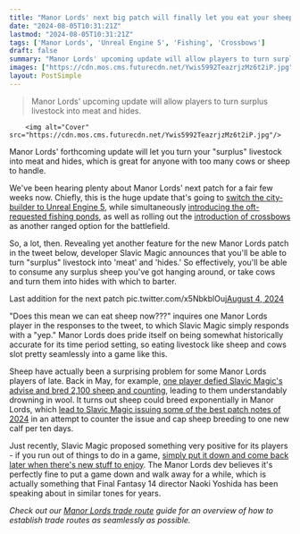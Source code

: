 ```yaml
---
title: "Manor Lords' next big patch will finally let you eat your sheep, which is great news for anyone who ended up with way too many"
date: "2024-08-05T10:31:21Z"
lastmod: "2024-08-05T10:31:21Z"
tags: ['Manor Lords', 'Unreal Engine 5', 'Fishing', 'Crossbows']
draft: false
summary: "Manor Lords' upcoming update will allow players to turn surplus livestock into meat and hides."
images: ["https://cdn.mos.cms.futurecdn.net/Ywis5992TeazrjzMz6t2iP.jpg"]
layout: PostSimple
---
```

> Manor Lords' upcoming update will allow players to turn surplus livestock into meat and hides.


        <img alt="Cover" src="https://cdn.mos.cms.futurecdn.net/Ywis5992TeazrjzMz6t2iP.jpg"/>
        
Manor Lords' forthcoming update will let you turn your "surplus" livestock into meat and hides, which is great for anyone with too many cows or sheep to handle.

We've been hearing plenty about Manor Lords' next patch for a fair few weeks now. Chiefly, this is the huge update that's going to [switch the city-builder to Unreal Engine 5](https://www.gamesradar.com/games/city-builder/hit-city-builder-manor-lords-is-switching-to-unreal-engine-5-soon-but-its-dev-is-being-careful-about-enabling-performance-heavy-features-to-help-keep-things-running-as-smoothly-as-possible/), while simultaneously [introducing the oft-requested fishing ponds](https://www.gamesradar.com/games/city-builder/this-is-not-a-drill-manor-lords-fishing-ponds-are-coming-in-the-next-update-since-it-was-requested-a-lot/), as well as rolling out the [introduction of crossbows](https://www.gamesradar.com/games/city-builder/manor-lords-gets-crossbows-and-a-new-trade-feature-when-the-city-builders-next-update-lands-in-the-next-few-weeks/) as another ranged option for the battlefield.

So, a lot, then. Revealing yet another feature for the new Manor Lords patch in the tweet below, developer Slavic Magic announces that you'll be able to turn "surplus" livestock into 'meat' and 'hides.' So effectively, you'll be able to consume any surplus sheep you've got hanging around, or take cows and turn them into hides with which to barter. 

Last addition for the next patch pic.twitter.com/x5NbkblOuj[August 4, 2024](https://twitter.com/LordsManor/status/1820043095855034772)

"Does this mean we can eat sheep now???" inquires one Manor Lords player in the responses to the tweet, to which Slavic Magic simply responds with a "yep." Manor Lords does pride itself on being somewhat historically accurate for its time period setting, so eating livestock like sheep and cows slot pretty seamlessly into a game like this. 

Sheep have actually been a surprising problem for some Manor Lords players of late. Back in May, for example, [one player defied Slavic Magic's advise and bred 2,100 sheep and counting](https://www.gamesradar.com/games/city-builder/manor-lords-farmer-raises-2100-sheep-and-counting-immediately-regrets-defying-the-city-builders-dev-send-help-im-drowning-in-wool/), leading to them understandably drowning in wool. It turns out sheep could breed exponentially in Manor Lords, which [lead to Slavic Magic issuing some of the best patch notes of 2024](https://www.gamesradar.com/games/city-builder/in-some-of-2024s-best-patch-notes-manor-lords-dev-rescues-players-from-sheep-that-were-breeding-exponentially-and-taking-over-villages/?utm_source=facebook.com&utm_medium=social&utm_campaign=socialflow&utm_content=gamesradar) in an attempt to counter the issue and cap sheep breeding to one new calf per ten days.

Just recently, Slavic Magic proposed something very positive for its players - if you run out of things to do in a game, [simply put it down and come back later when there's new stuff to enjoy](https://www.gamesradar.com/games/city-builder/out-of-things-to-do-in-a-game-manor-lords-dev-has-a-good-idea-enjoy-other-games-for-a-while-and-come-back-when-theres-new-fun-stuff/). The Manor Lords dev believes it's perfectly fine to put a game down and walk away for a while, which is actually something that Final Fantasy 14 director Naoki Yoshida has been speaking about in similar tones for years.

*Check out our *[<em>Manor Lords trade route</em>](https://www.gamesradar.com/games/strategy/manor-lords-trade-route/)* guide for an overview of how to establish trade routes as seamlessly as possible.*
        